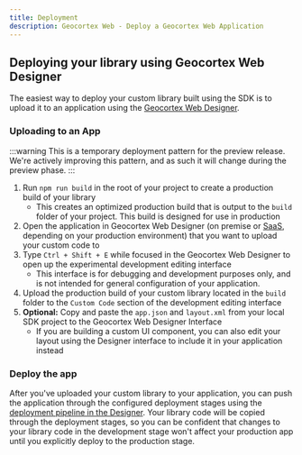 ```yaml
---
title: Deployment
description: Geocortex Web - Deploy a Geocortex Web Application
---
```


## Deploying your library using Geocortex Web Designer

The easiest way to deploy your custom library built using the SDK is to upload it to an application using the [Geocortex Web Designer](https://apps.geocortex.com/webviewer/designer/).

### Uploading to an App

:::warning
This is a temporary deployment pattern for the preview release. We're actively improving this pattern, and as such it will change during the preview phase.
:::

1. Run `npm run build` in the root of your project to create a production build of your library
    - This creates an optimized production build that is output to the `build` folder of your project. This build is designed for use in production
1. Open the application in Geocortex Web Designer (on premise or [SaaS](https://apps.geocortex.com/webviewer/designer/), depending on your production environment) that you want to upload your custom code to
1. Type `Ctrl + Shift + E` while focused in the Geocortex Web Designer to open up the experimental development editing interface
    - This interface is for debugging and development purposes only, and is not intended for general configuration of your application.
1. Upload the production build of your custom library located in the `build` folder to the `Custom Code` section of the development editing interface
1. **Optional:** Copy and paste the `app.json` and `layout.xml` from your local SDK project to the Geocortex Web Designer Interface
    - If you are building a custom UI component, you can also edit your layout using the Designer interface to include it in your application instead

### Deploy the app

After you've uploaded your custom library to your application, you can push the application through the configured deployment stages using the [deployment pipeline in the Designer](https://docs.geocortex.com/webviewer/latest/admin-help/Default.htm#gwv/deploy-an-app.htm%3FTocPath%3DApps%7CDeploy%2520an%2520App%7C_____0). Your library code will be copied through the deployment stages, so you can be confident that changes to your library code in the development stage won't affect your production app until you explicitly deploy to the production stage.
